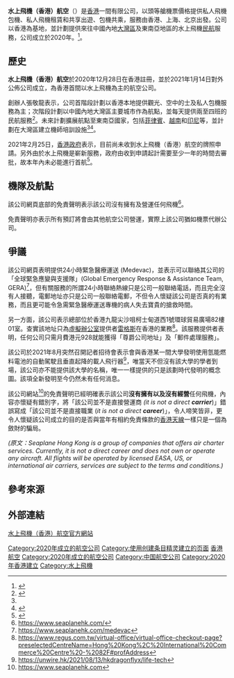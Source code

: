 {{Advert|time=2021-09-16T05:21:41+00:00}}
{{Infobox Airline
|airline = 水上飛機（香港）航空
|nativename = {{lang|en|Seaplane Hong Kong}}
|logo = 
|logo_size = 
|IATA = 沒有
|ICAO = 沒有
|callsign = 沒有
|founded = {{start date and age|2020|12|28}}
|hubs = 無
|focus_cities = 
|frequent_flyer = 
|lounge = 
|alliance = 
|subsidiaries = 
|fleet_size = 0<ref name= hk01_250>{{cite news |url=https://www.hk01.com/%E7%A4%BE%E6%9C%83%E6%96%B0%E8%81%9E/574415/%E7%A7%BB%E8%8B%B1%E6%B8%AF%E4%BA%BA%E5%9B%9E%E6%B5%81%E6%8A%95%E8%B3%87%E6%B0%B4%E4%B8%8A%E9%A3%9B%E6%A9%9F%E6%A5%AD%E5%8B%99-%E5%B9%B4%E5%BA%95%E5%89%8D%E7%94%B3%E7%89%8C%E7%85%A7%E6%8E%A8250%E5%85%83%E6%9C%AC%E6%B8%AF%E8%A7%80%E5%85%89%E9%81%8A |title=移英港人回流投資水上飛機業務　年底前申牌照推250元本港觀光遊 |newspaper=香港01 |access-date=2021-01-27 |date=2021-01-14 |archive-date=2021-02-02 |archive-url=https://web.archive.org/web/20210202014522/https://www.hk01.com/%E7%A4%BE%E6%9C%83%E6%96%B0%E8%81%9E/574415/%E7%A7%BB%E8%8B%B1%E6%B8%AF%E4%BA%BA%E5%9B%9E%E6%B5%81%E6%8A%95%E8%B3%87%E6%B0%B4%E4%B8%8A%E9%A3%9B%E6%A9%9F%E6%A5%AD%E5%8B%99-%E5%B9%B4%E5%BA%95%E5%89%8D%E7%94%B3%E7%89%8C%E7%85%A7%E6%8E%A8250%E5%85%83%E6%9C%AC%E6%B8%AF%E8%A7%80%E5%85%89%E9%81%8A |dead-url=no }}</ref>
|destinations = 0
|company_slogan = 
|parent = 
|headquarters = 沒有，(虛擬辦公室共享地址為：{{HKG}}[[九龍|九龍]][[尖沙咀|尖沙咀]]柯士甸道西1號[[環球貿易廣場|環球貿易廣場]]82樓01室)
|key_people = {{Unbulleted list|[[張敬龍|張敬龍]]<small>（[[創辦人|創辦人]]）</small>}}
|revenue = 
|net_income = 
|assets = 
|equity = 
|website = {{url|https://www.seaplanehk.com/}}
}}
{{香港航空}}
'''水上飛機（香港）航空'''（{{lang-en|'''Seaplane Hong Kong'''}}）是[[香港|香港]]一間有限公司，以頭等艙機票價格提供私人飛機包機、私人飛機租賃和共享出遊、包機共乘，服務由香港、上海、北京出發。公司以香港為基地，並計劃提供來往中國內地[[粵港澳大灣區|大灣區]]及東南亞地區的水上飛機[[民航|民航]]服務，公司成立於2020年。<ref>{{cite news |url=https://www.thestandard.com.hk/breaking-news/section/4/178823/Seaplane-Hong-Kong-set-to-build-plane-powered-by-hydrogen-fuel-cell |title=Seaplane Hong Kong set to build plane powered by hydrogen fuel cell |newspaper=香港英文虎報 |accessdate=2021-08-31 |date=2021-08-13 |language=En |archive-date=2021-08-31 |archive-url=https://web.archive.org/web/20210831081444/https://www.thestandard.com.hk/breaking-news/section/4/178823/Seaplane-Hong-Kong-set-to-build-plane-powered-by-hydrogen-fuel-cell |dead-url=no }}</ref>。

== 歷史 ==
'''水上飛機（香港）航空'''於2020年12月28日在香港註冊，並於2021年1月14日對外公佈公司成立，為香港首間以水上飛機為主的航空公司。

創辦人張敬龍表示，公司首階段計劃以香港本地提供觀光、空中的士及私人包機服務為主；次階段計劃以中國內地大灣區主要城市作為航點，並每天提供兩至四班的民航服務<ref>{{cite web |url=https://zh.seaplanehongkong.com/destinations |title=航點和目的地 |work=水上飛機（香港）航空 |accessdate=2021-01-27}}</ref>。未來計劃擴展航點至東南亞國家，包括[[菲律賓|菲律賓]]、[[越南|越南]]和[[印尼|印尼]]等，並計劃在大灣區建立機師培訓設施<ref name= hk01_250 /><ref>{{cite news |url=https://topick.hket.com/article/2852542/%E6%A9%9F%E5%B8%AB%E6%8A%95%E8%B3%87%E9%80%BE%E5%84%84%E7%B5%84%E6%B0%B4%E4%B8%8A%E9%A3%9B%E6%A9%9F%E8%88%AA%E7%A9%BA%E5%85%AC%E5%8F%B8%E3%80%80%E6%93%AC%E6%8E%A8250%E5%85%83%E6%9C%AC%E5%9C%B0%E9%81%8A%E6%9C%8D%E5%8B%99%E5%A4%A7%E7%81%A3%E5%8D%8011%E8%88%AA%E9%BB%9E |title=機師投資逾億組水上飛機航空公司　擬推250元本地遊服務大灣區11航點 |newspaper=香港經濟日報 |accessdate=2021-01-27 |date=2021-01-14 |archive-date=2021-02-01 |archive-url=https://web.archive.org/web/20210201073926/https://topick.hket.com/article/2852542/%E6%A9%9F%E5%B8%AB%E6%8A%95%E8%B3%87%E9%80%BE%E5%84%84%E7%B5%84%E6%B0%B4%E4%B8%8A%E9%A3%9B%E6%A9%9F%E8%88%AA%E7%A9%BA%E5%85%AC%E5%8F%B8%E3%80%80%E6%93%AC%E6%8E%A8250%E5%85%83%E6%9C%AC%E5%9C%B0%E9%81%8A%E6%9C%8D%E5%8B%99%E5%A4%A7%E7%81%A3%E5%8D%8011%E8%88%AA%E9%BB%9E |dead-url=no }}</ref>。

2021年2月25日，[[香港政府|香港政府]]表示，目前尚未收到水上飛機（香港）航空的牌照申請。另外由於水上飛機是嶄新服務，政府由收到申請起計需要至少一年的時間去審批，故本年內未必能進行首航<ref>{{cite news |url=https://topick.hket.com/article/2885763/ |title=【賞你外遊】消息：機管局斥20億元買50萬張機票　擬疫情回穩後大抽獎送出鼓勵市民外遊 |newspaper=香港經濟日報 |date=2021-02-25 |accessdate=2021-08-31 |archive-date=2021-08-31 |archive-url=https://web.archive.org/web/20210831081341/https://topick.hket.com/article/2885763/ |dead-url=no }}</ref>。

== 機隊及航點 ==
該公司網頁底部的免責聲明表示該公司沒有擁有及營運任何飛機<ref>https://www.seaplanehk.com/</ref>。

免責聲明亦表示所有預訂將會由其他航空公司營運，實際上該公司猶如機票代辦公司。

== 爭議 ==
該公司網頁表明提供24小時緊急醫療運送 (Medevac)，並表示可以聯絡其公司的「全球緊急應變與支援隊」(Global Emergency Response & Assistance Team, GERA)<ref>https://www.seaplanehk.com/medevac</ref>，但有關服務的所謂24小時聯絡熱線只是公司一般聯絡電話，而且完全沒有人接聽，電郵地址亦只是公司一般聯絡電郵，不但令人懷疑該公司是否真的有業務，而且更可能令急需緊急醫療運送專機的病人失去寶貴的搶救時間。

另一方面，該公司表示總部位於香港九龍尖沙咀柯士甸道西1號環球貿易廣場82樓01室。查實該地址只為[[虛擬辦公室|虛擬辦公室]]提供者[[雷格斯|雷格斯]]在香港的業務<ref>https://www.regus.com.tw/virtual-office/virtual-office-checkout-page?preselectedCentreName=Hong%20Kong%2C%20International%20Commerce%20Centre%20-%2082F#profAddress</ref>。該服務提供者表明，任何公司只需月費港元928就能獲得「尊爵公司地址」及「郵件處理服務」。

該公司於2021年8月突然召開記者招待會表示會與香港某一間大學發明使用氫能燃料電池的自動駕駛且垂直起降的載人飛行器<ref>https://unwire.hk/2021/08/13/hkdragonflyx/life-tech</ref>，唯當天不但沒有該大學的學者到場，該公司亦不能提供該大學的名稱，唯一一樣提供的只是該劃時代發明的概念圖。該項全新發明至今仍然未有任何消息。

該公司網站<ref>https://www.seaplanehk.com</ref>的免責聲明已經明確表示該公司'''沒有擁有以及沒有經營'''任何飛機，內容亦懷疑有錯別字，將「該公司並不是直接營運商 ''(it is not a direct '''carrier''''')」錯誤寫成「該公司並不是直接職業 (''it is not a direct '''career''''')」，令人啼笑皆非，更令人懷疑該公司成立的目的是否與當年有相約免責條款的[[香港天線|香港天線]]一樣只是一個為斂財的騙局。

''(原文：Seaplane Hong Kong is a group of companies that offers air charter services. Currently, it is not a direct career and does not own or operate any aircraft. All flights will be operated by licensed EASA, US, or international air carriers,  services are subject to the terms and conditions.)''

== 參考來源 ==
{{Reflist}}

== 外部連結 ==
[https://zh.seaplanehongkong.com/ 水上飛機（香港）航空官方網站] {{Wayback|url=https://zh.seaplanehongkong.com/ |date=20210201092226 }}

[[Category:2020年成立的航空公司|Category:2020年成立的航空公司]]

[[Category:使用创建条目精灵建立的页面|Category:使用创建条目精灵建立的页面]]
[[Category:香港航空_(公司)|香港航空]]
[[Category:2020年成立的航空公司|Category:2020年成立的航空公司]]
[[Category:中国航空公司|Category:中国航空公司]]
[[Category:2020年香港建立|Category:2020年香港建立]]
[[Category:水上飛機|Category:水上飛機]]